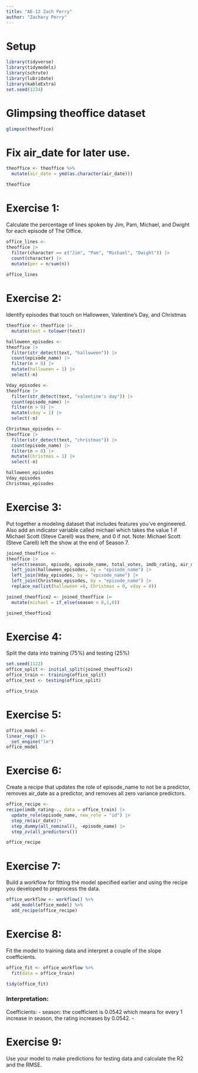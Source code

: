 ```yaml
---
title: "AE-12 Zach Perry"
author: "Zachary Perry"
---
```


# Setup
```r
library(tidyverse)
library(tidymodels)
library(schrute)
library(lubridate)
library(kableExtra)
set.seed(1234)
```

# Glimpsing theoffice dataset
```r
glimpse(theoffice)
```
# Fix air_date for later use.
```r
theoffice <- theoffice %>%
  mutate(air_date = ymd(as.character(air_date)))

theoffice
```
# Exercise 1:
Calculate the percentage of lines spoken by Jim, Pam, Michael, and Dwight for each episode of The Office.
```r
office_lines <-
theoffice |>
  filter(character == c("Jim", "Pam", "Michael", "Dwight")) |>
  count(character) |>
  mutate(per = n/sum(n))
  
office_lines
```

# Exercise 2:
Identify episodes that touch on Halloween, Valentine's Day, and Christmas
```r

theoffice <- theoffice |>
  mutate(text = tolower(text))

halloween_episodes <-
theoffice |>
  filter(str_detect(text, "halloween")) |>
  count(episode_name) |>
  filter(n > 0) |>
  mutate(halloween = 1) |>
  select(-n)

Vday_episodes <-
theoffice |>
  filter(str_detect(text, "valentine's day")) |>
  count(episode_name) |>
  filter(n > 0) |>
  mutate(vday = 1) |>
  select(-n)

Christmas_episodes <-
theoffice |>
  filter(str_detect(text, "christmas")) |>
  count(episode_name) |>
  filter(n > 0) |>
  mutate(Christmas = 1) |>
  select(-n)

halloween_episodes
Vday_episodes
Christmas_episodes
```

# Exercise 3:
Put together a modeling dataset that includes features you've engineered. Also add an indicator variable called michael which takes the value 1 if Michael Scott (Steve Carell) was there, and 0 if not. Note: Michael Scott (Steve Carell) left the show at the end of Season 7.
```r

joined_theoffice <-
theoffice |>
  select(season, episode, episode_name, total_votes, imdb_rating, air_date) |>
  left_join(halloween_episodes, by = "episode_name") |>
  left_join(Vday_episodes, by = "episode_name") |> 
  left_join(Christmas_episodes, by = "episode_name") |>
  replace_na(list(halloween =0, Christmas = 0, vday = 0))

joined_theoffice2 <- joined_theoffice |>
  mutate(michael = if_else(season < 8,1,0))

joined_theoffice2
```

# Exercise 4:
Split the data into training (75%) and testing (25%)
```r
set.seed(1122)
office_split <- initial_split(joined_theoffice2)
office_train <- training(office_split)
office_test <- testing(office_split)

office_train

```


# Exercise 5:
```r
office_model <-
linear_reg() |>
  set_engine("lm")
office_model
```

# Exercise 6:
Create a recipe that updates the role of episode_name to not be a predictor, removes air_date as a predictor, and removes all zero variance predictors.
```r

office_recipe <-
recipe(imdb_rating~., data = office_train) |>
  update_role(episode_name, new_role = "id") |>
  step_rm(air_date)|>
  step_dummy(all_nominal(), -episode_name) |>
  step_zv(all_predictors())

office_recipe
```

# Exercise 7:
Build a workflow for fitting the model specified earlier and using the recipe you developed to preprocess the data.
```r
office_workflow <- workflow() %>%
  add_model(office_model) %>%
  add_recipe(office_recipe)
```

# Exercise 8:
Fit the model to training data and interpret a couple of the slope coefficients.
```r
office_fit <- office_workflow %>%
  fit(data = office_train)

tidy(office_fit)
```

### Interpretation:
Coefficients:
- season: the coefficient is 0.0542 which means for every 1 increase in season, the rating increases by 0.0542.
- 

# Exercise 9:
Use your model to make predictions for testing data and calculate the R2 and the RMSE.

















